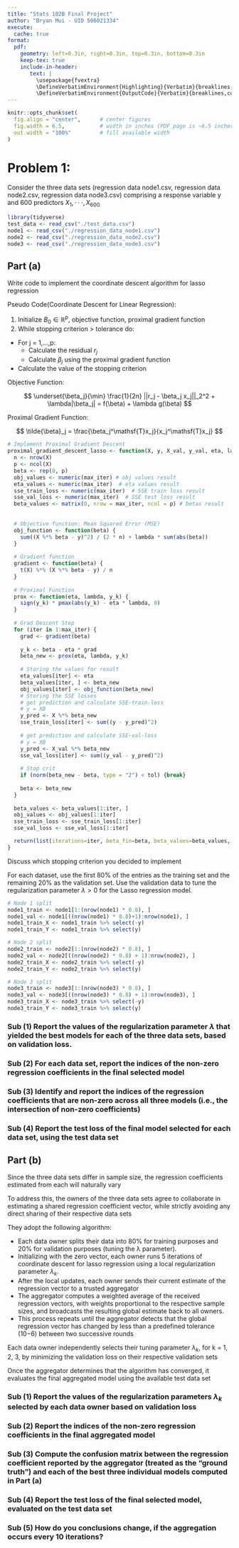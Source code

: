```yaml
---
title: "Stats 102B Final Project"
author: "Bryan Mui - UID 506021334"
execute:
  cache: true
format:
  pdf:
    geometry: left=0.3in, right=0.3in, top=0.3in, bottom=0.3in
    keep-tex: true
    include-in-header:
       text: |
         \usepackage{fvextra}
         \DefineVerbatimEnvironment{Highlighting}{Verbatim}{breaklines,commandchars=\\\{\}}
         \DefineVerbatimEnvironment{OutputCode}{Verbatim}{breaklines,commandchars=\\\{\}}
---
```


```r
knitr::opts_chunk$set(
  fig.align = "center",      # center figures
  fig.width = 6.5,           # width in inches (PDF page is ~6.5 inches wide with 0.3in margins)
  out.width = "100%"         # fill available width
)
```

# Problem 1:

Consider the three data sets (regression data node1.csv, regression data node2.csv, regression data node3.csv) comprising a response variable y and 600 predictors $X_1, · · · , X_{600}$

```r
library(tidyverse)
test_data <- read_csv("./test_data.csv")
node1 <- read_csv("./regression_data_node1.csv")
node2 <- read_csv("./regression_data_node2.csv")
node3 <- read_csv("./regression_data_node3.csv")
```


## Part (a)

Write code to implement the coordinate descent algorithm for lasso regression

Pseudo Code(Coordinate Descent for Linear Regression):

1. Initialize $B_0 \in \mathbb{R}^p$, objective function, proximal gradient function
2. While stopping criterion > tolerance do:  
  * For j = 1,...,p:  
    + Calculate the residual $r_j$
    + Calculate $\beta_j$ using the proximal gradient function
  * Calculate the value of the stopping criterion

Objective Function: 

$$
\underset{\beta_j}{\min} \frac{1}{2n} ||r_j - \beta_j x_j||_2^2 + \lambda|\beta_j| = f(\beta) + \lambda g(\beta)
$$

Proximal Gradient Function:

$$
\tilde{\beta}_j = \frac{\beta_j^\mathsf{T}x_j}{x_j^\mathsf{T}x_j}
$$
  

```r
# Implement Proximal Gradient Descent
proximal_gradient_descent_lasso <- function(X, y, X_val, y_val, eta, lambda, tol, max_iter) {
  n <- nrow(X)
  p <- ncol(X)
  beta <- rep(0, p)
  obj_values <- numeric(max_iter) # obj values result
  eta_values <- numeric(max_iter)  # eta values result
  sse_train_loss <- numeric(max_iter)  # SSE train loss result
  sse_val_loss <- numeric(max_iter)  # SSE test loss result
  beta_values <- matrix(0, nrow = max_iter, ncol = p) # betas result
  
  
  # Objective function: Mean Squared Error (MSE)
  obj_function <- function(beta) {
    sum((X %*% beta - y)^2) / (2 * n) + lambda * sum(abs(beta))
  }
  
  # Gradient function
  gradient <- function(beta) {
    t(X) %*% (X %*% beta - y) / n
  }
  
  # Proximal Function
  prox <- function(eta, lambda, y_k) {
    sign(y_k) * pmax(abs(y_k) - eta * lambda, 0)
  }
  
  # Grad Descent Step
  for (iter in 1:max_iter) {
    grad <- gradient(beta)
    
    y_k <- beta - eta * grad
    beta_new <- prox(eta, lambda, y_k)
    
    # Storing the values for result
    eta_values[iter] <- eta
    beta_values[iter, ] <- beta_new
    obj_values[iter] <- obj_function(beta_new)
    # Storing the SSE losses
    # get prediction and calculate SSE-train-loss
    # y = XB
    y_pred <- X %*% beta_new
    sse_train_loss[iter] <- sum((y - y_pred)^2)
    
    # get prediction and calculate SSE-val-loss
    # y = XB
    y_pred <- X_val %*% beta_new
    sse_val_loss[iter] <- sum((y_val - y_pred)^2)
    
    # Stop crit
    if (norm(beta_new - beta, type = "2") < tol) {break}
    
    beta <- beta_new
  }
  
  beta_values <- beta_values[1:iter, ]
  obj_values <- obj_values[1:iter]
  sse_train_loss <- sse_train_loss[1:iter]
  sse_val_loss <- sse_val_loss[1:iter]

  return(list(iterations=iter, beta_fin=beta, beta_values=beta_values, obj_values=obj_values, eta_values=eta_values, eta=eta, lambda=lambda, sse_train_loss=sse_train_loss, sse_val_loss=sse_val_loss))
}
```

Discuss which stopping criterion you decided to implement

For each dataset, use the first 80% of the entries as the training set and the remaining 20% as the validation set. Use the validation data to tune the regularization parameter $λ > 0$ for the Lasso regression model.

```r
# Node 1 split
node1_train <- node1[1:(nrow(node1) * 0.8), ]
node1_val <- node1[((nrow(node1) * 0.8)+1):nrow(node1), ]
node1_train_X <- node1_train %>% select(-y)
node1_train_Y <- node1_train %>% select(y)

# Node 2 split
node2_train <- node2[1:(nrow(node2) * 0.8), ]
node2_val <- node2[((nrow(node2) * 0.8) + 1):nrow(node2), ]
node2_train_X <- node2_train %>% select(-y)
node2_train_Y <- node2_train %>% select(y)

# Node 3 split
node3_train <- node3[1:(nrow(node3) * 0.8), ]
node3_val <- node3[((nrow(node3) * 0.8) + 1):nrow(node3), ]
node3_train_X <- node3_train %>% select(-y)
node3_train_Y <- node3_train %>% select(y)
```


### Sub (1) Report the values of the regularization parameter $λ$ that yielded the best models for each of the three data sets, based on validation loss.

### Sub (2) For each data set, report the indices of the non-zero regression coefficients in the final selected model

### Sub (3) Identify and report the indices of the regression coefficients that are non-zero across all three models (i.e., the intersection of non-zero coefficients)

### Sub (4) Report the test loss of the final model selected for each data set, using the test data set

## Part (b)

Since the three data sets differ in sample size, the regression coefficients estimated from each will naturally vary

To address this, the owners of the three data sets agree to collaborate in estimating a shared regression coefficient vector, while strictly avoiding any direct sharing of their respective data sets

They adopt the following algorithm:

* Each data owner splits their data into 80% for training purposes and 20% for validation purposes (tuning the λ parameter).
* Initializing with the zero vector, each owner runs 5 iterations of coordinate descent for lasso regression using a local regularization parameter $λ_k$.
* After the local updates, each owner sends their current estimate of the regression vector to a trusted aggregator
* The aggregator computes a weighted average of the received regression vectors, with weights proportional to the respective sample sizes, and broadcasts the resulting global estimate back to all owners.
* This process repeats until the aggregator detects that the global regression vector has changed by less than a predefined tolerance (10−6) between two successive rounds

Each data owner independently selects their tuning parameter $λ_k$, for k = 1, 2, 3, by minimizing the validation loss on their respective validation sets

Once the aggregator determines that the algorithm has converged, it evaluates the final aggregated model using the available test data set

### Sub (1) Report the values of the regularization parameters $λ_k$ selected by each data owner based on validation loss
### Sub (2) Report the indices of the non-zero regression coefficients in the final aggregated model
### Sub (3) Compute the confusion matrix between the regression coefficient reported by the aggregator (treated as the "ground truth") and each of the best three individual models computed in Part (a)
### Sub (4) Report the test loss of the final selected model, evaluated on the test data set

### Sub (5) How do you conclusions change, if the aggregation occurs every 10 iterations?